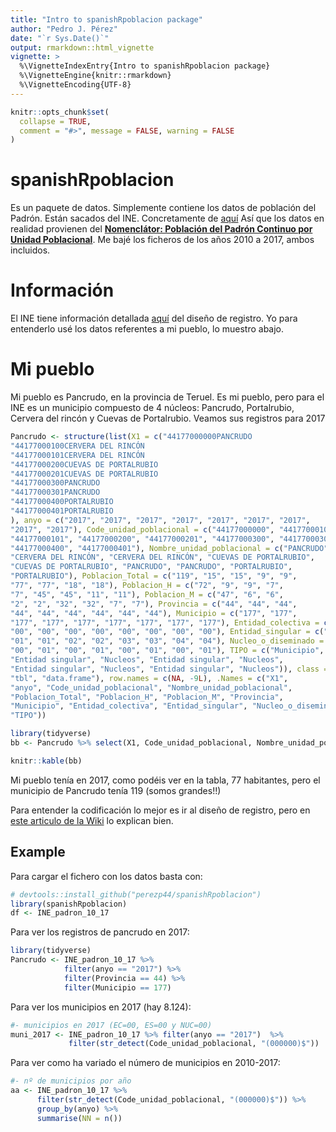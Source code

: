 ```yaml
---
title: "Intro to spanishRpoblacion package"
author: "Pedro J. Pérez"
date: "`r Sys.Date()`"
output: rmarkdown::html_vignette
vignette: >
  %\VignetteIndexEntry{Intro to spanishRpoblacion package}
  %\VignetteEngine{knitr::rmarkdown}
  %\VignetteEncoding{UTF-8}
---
```


```r
knitr::opts_chunk$set(
  collapse = TRUE,
  comment = "#>", message = FALSE, warning = FALSE
)
```

# spanishRpoblacion

Es un paquete de datos. Simplemente contiene los datos de población del Padrón. Están sacados del INE. Concretamente de [aquí](http://www.ine.es/nomen2/ficheros.do)
Así que los datos en realidad provienen del  **[Nomenclátor: Población del Padrón Continuo por Unidad Poblacional](http://www.ine.es/nomen2/index.do)**. Me bajé los ficheros de los años 2010 a 2017, ambos incluidos.


# Información

El INE tiene información detallada [aquí](http://www.ine.es/nomen2/Metodologia.do) del diseño de registro. Yo para entenderlo usé los datos referentes a mi pueblo, lo muestro abajo.


# Mi pueblo
Mi pueblo es Pancrudo, en la provincia de Teruel. Es mi pueblo, pero para el INE es un municipio compuesto de 4 núcleos: Pancrudo, Portalrubio, Cervera del rincón y Cuevas de Portalrubio. Veamos sus registros para 2017



```r
Pancrudo <- structure(list(X1 = c("44177000000PANCRUDO                                                                  119     72     47", 
"44177000100CERVERA DEL RINCÓN                                                         15      9      6", 
"44177000101CERVERA DEL RINCÓN                                                         15      9      6", 
"44177000200CUEVAS DE PORTALRUBIO                                                       9      7      2", 
"44177000201CUEVAS DE PORTALRUBIO                                                       9      7      2", 
"44177000300PANCRUDO                                                                   77     45     32", 
"44177000301PANCRUDO                                                                   77     45     32", 
"44177000400PORTALRUBIO                                                                18     11      7", 
"44177000401PORTALRUBIO                                                                18     11      7"
), anyo = c("2017", "2017", "2017", "2017", "2017", "2017", "2017", 
"2017", "2017"), Code_unidad_poblacional = c("44177000000", "44177000100", 
"44177000101", "44177000200", "44177000201", "44177000300", "44177000301", 
"44177000400", "44177000401"), Nombre_unidad_poblacional = c("PANCRUDO", 
"CERVERA DEL RINCÓN", "CERVERA DEL RINCÓN", "CUEVAS DE PORTALRUBIO", 
"CUEVAS DE PORTALRUBIO", "PANCRUDO", "PANCRUDO", "PORTALRUBIO", 
"PORTALRUBIO"), Poblacion_Total = c("119", "15", "15", "9", "9", 
"77", "77", "18", "18"), Poblacion_H = c("72", "9", "9", "7", 
"7", "45", "45", "11", "11"), Poblacion_M = c("47", "6", "6", 
"2", "2", "32", "32", "7", "7"), Provincia = c("44", "44", "44", 
"44", "44", "44", "44", "44", "44"), Municipio = c("177", "177", 
"177", "177", "177", "177", "177", "177", "177"), Entidad_colectiva = c("00", 
"00", "00", "00", "00", "00", "00", "00", "00"), Entidad_singular = c("00", 
"01", "01", "02", "02", "03", "03", "04", "04"), Nucleo_o_diseminado = c("00", 
"00", "01", "00", "01", "00", "01", "00", "01"), TIPO = c("Municipio", 
"Entidad singular", "Nucleos", "Entidad singular", "Nucleos", 
"Entidad singular", "Nucleos", "Entidad singular", "Nucleos")), class = c("tbl_df", 
"tbl", "data.frame"), row.names = c(NA, -9L), .Names = c("X1", 
"anyo", "Code_unidad_poblacional", "Nombre_unidad_poblacional", 
"Poblacion_Total", "Poblacion_H", "Poblacion_M", "Provincia", 
"Municipio", "Entidad_colectiva", "Entidad_singular", "Nucleo_o_diseminado", 
"TIPO"))
```



```r
library(tidyverse)
bb <- Pancrudo %>% select(X1, Code_unidad_poblacional, Nombre_unidad_poblacional, Poblacion_Total)

knitr::kable(bb)

```

Mi pueblo tenía en 2017, como podéis ver en la tabla, 77 habitantes, pero el municipio de Pancrudo tenía 119 (somos grandes!!)

Para entender la codificación lo mejor es ir al diseño de registro, pero en [este articulo de la Wiki](https://es.wikipedia.org/wiki/Entidad_singular_de_poblaci%C3%B3n) lo explican bien.



## Example

Para cargar el fichero con los datos basta con: 

```r
# devtools::install_github("perezp44/spanishRpoblacion")
library(spanishRpoblacion)
df <- INE_padron_10_17
```


Para ver los registros de pancrudo en 2017:


```r
library(tidyverse)
Pancrudo <- INE_padron_10_17 %>% 
            filter(anyo == "2017") %>% 
            filter(Provincia == 44) %>% 
            filter(Municipio == 177)
```


Para ver los municipios en 2017 (hay 8.124):

```r
#- municipios en 2017 (EC=00, ES=00 y NUC=00)
muni_2017 <- INE_padron_10_17 %>% filter(anyo == "2017")  %>%     
             filter(str_detect(Code_unidad_poblacional, "(000000)$"))
```



Para ver como ha variado el número de municipios en 2010-2017:

```r
#- nº de municipios por año
aa <- INE_padron_10_17 %>% 
      filter(str_detect(Code_unidad_poblacional, "(000000)$")) %>%
      group_by(anyo) %>% 
      summarise(NN = n())
```




